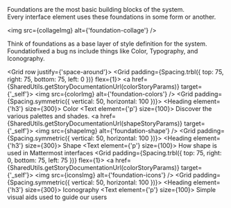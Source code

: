 



<Meta title="Foundations/Overview" />

<ThemeProvider />

<Title>Foundations</Title>

<Subtitle>
    Foundations are the most basic building blocks of the system. <br />
    Every interface element uses these foundations in some form or another.
</Subtitle>

<img src={collageImg} alt={'foundation-collage'} />

<Description>
    Think of foundations as a base layer of style definition for the system. Foundatiofixed a bug ns
    include things like Color, Typography, and Iconography.
</Description>

<Grid row justify={'space-around'}>
    <Grid padding={Spacing.trbl({ top: 75, right: 75, bottom: 75, left: 0 })} flex={1}>
        <a href={SharedUtils.getStoryDocumentationUrl(colorStoryParams)} target={'_self'}>
            <Shape border borderRadius={4} elevation={0} elevationOnHover={2}>
                <Grid>
                    <img src={colorImg} alt={'foundation-colors'} />
                    <Grid padding={Spacing.symmetric({ vertical: 50, horizontal: 100 })}>
                        <Heading element={'h3'} size={300}>
                            Color
                        </Heading>
                        <Text element={'p'} size={100}>
                            Discover the various palettes and shades.
                        </Text>
                    </Grid>
                </Grid>
            </Shape>
        </a>
    </Grid>
    <Grid padding={Spacing.all(75)} flex={1}>
        <a href={SharedUtils.getStoryDocumentationUrl(shapeStoryParams)} target={'_self'}>
            <Shape border borderRadius={4} elevation={0} elevationOnHover={2}>
                <Grid>
                    <img src={shapeImg} alt={'foundation-shape'} />
                    <Grid padding={Spacing.symmetric({ vertical: 50, horizontal: 100 })}>
                        <Heading element={'h3'} size={300}>
                            Shape
                        </Heading>
                        <Text element={'p'} size={100}>
                            How shape is used in Mattermost interfaces
                        </Text>
                    </Grid>
                </Grid>
            </Shape>
        </a>
    </Grid>
    <Grid padding={Spacing.trbl({ top: 75, right: 0, bottom: 75, left: 75 })} flex={1}>
        <a href={SharedUtils.getStoryDocumentationUrl(colorStoryParams)} target={'_self'}>
            <Shape border borderRadius={4} elevation={0} elevationOnHover={2}>
                <Grid>
                    <img src={iconsImg} alt={'foundation-icons'} />
                    <Grid padding={Spacing.symmetric({ vertical: 50, horizontal: 100 })}>
                        <Heading element={'h3'} size={300}>
                            Iconography
                        </Heading>
                        <Text element={'p'} size={100}>
                            Simple visual aids used to guide our users
                        </Text>
                    </Grid>
                </Grid>
            </Shape>
        </a>
    </Grid>
</Grid>
